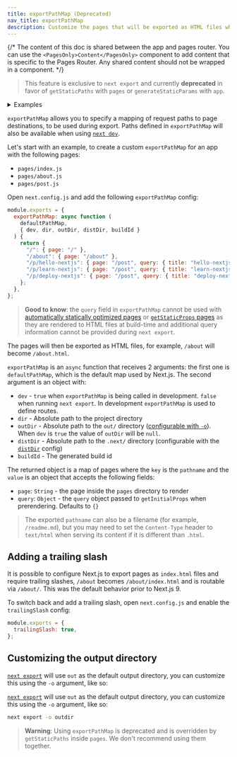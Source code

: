 ```yaml
---
title: exportPathMap (Deprecated)
nav_title: exportPathMap
description: Customize the pages that will be exported as HTML files when using `next export`.
---
```


{/* The content of this doc is shared between the app and pages router. You can use the `<PagesOnly>Content</PagesOnly>` component to add content that is specific to the Pages Router. Any shared content should not be wrapped in a component. */}

> This feature is exclusive to `next export` and currently **deprecated** in favor of `getStaticPaths` with `pages` or `generateStaticParams` with `app`.

<details>
  <summary>Examples</summary>
  
- [Static Export](https://github.com/vercel/next.js/tree/canary/examples/with-static-export)

</details>

`exportPathMap` allows you to specify a mapping of request paths to page destinations, to be used during export. Paths defined in `exportPathMap` will also be available when using [`next dev`](/docs/app/api-reference/next-cli#development).

Let's start with an example, to create a custom `exportPathMap` for an app with the following pages:

- `pages/index.js`
- `pages/about.js`
- `pages/post.js`

Open `next.config.js` and add the following `exportPathMap` config:

```js filename="next.config.js"
module.exports = {
  exportPathMap: async function (
    defaultPathMap,
    { dev, dir, outDir, distDir, buildId }
  ) {
    return {
      "/": { page: "/" },
      "/about": { page: "/about" },
      "/p/hello-nextjs": { page: "/post", query: { title: "hello-nextjs" } },
      "/p/learn-nextjs": { page: "/post", query: { title: "learn-nextjs" } },
      "/p/deploy-nextjs": { page: "/post", query: { title: "deploy-nextjs" } },
    };
  },
};
```

> **Good to know**: the `query` field in `exportPathMap` cannot be used with [automatically statically optimized pages](/docs/pages/building-your-application/rendering/automatic-static-optimization) or [`getStaticProps` pages](/docs/pages/building-your-application/data-fetching/get-static-props) as they are rendered to HTML files at build-time and additional query information cannot be provided during `next export`.

The pages will then be exported as HTML files, for example, `/about` will become `/about.html`.

`exportPathMap` is an `async` function that receives 2 arguments: the first one is `defaultPathMap`, which is the default map used by Next.js. The second argument is an object with:

- `dev` - `true` when `exportPathMap` is being called in development. `false` when running `next export`. In development `exportPathMap` is used to define routes.
- `dir` - Absolute path to the project directory
- `outDir` - Absolute path to the `out/` directory ([configurable with `-o`](#customizing-the-output-directory)). When `dev` is `true` the value of `outDir` will be `null`.
- `distDir` - Absolute path to the `.next/` directory (configurable with the [`distDir`](/docs/pages/api-reference/next-config-js/distDir) config)
- `buildId` - The generated build id

The returned object is a map of pages where the `key` is the `pathname` and the `value` is an object that accepts the following fields:

- `page`: `String` - the page inside the `pages` directory to render
- `query`: `Object` - the `query` object passed to `getInitialProps` when prerendering. Defaults to `{}`

> The exported `pathname` can also be a filename (for example, `/readme.md`), but you may need to set the `Content-Type` header to `text/html` when serving its content if it is different than `.html`.

## Adding a trailing slash

It is possible to configure Next.js to export pages as `index.html` files and require trailing slashes, `/about` becomes `/about/index.html` and is routable via `/about/`. This was the default behavior prior to Next.js 9.

To switch back and add a trailing slash, open `next.config.js` and enable the `trailingSlash` config:

```js filename="next.config.js"
module.exports = {
  trailingSlash: true,
};
```

## Customizing the output directory

<AppOnly>

[`next export`](/docs/app/building-your-application/deploying/static-exports) will use `out` as the default output directory, you can customize this using the `-o` argument, like so:

</AppOnly>

<PagesOnly>

[`next export`](/docs/pages/building-your-application/deploying/static-exports) will use `out` as the default output directory, you can customize this using the `-o` argument, like so:

</PagesOnly>

```bash filename="Terminal"
next export -o outdir
```

> **Warning**: Using `exportPathMap` is deprecated and is overridden by `getStaticPaths` inside `pages`. We don't recommend using them together.
